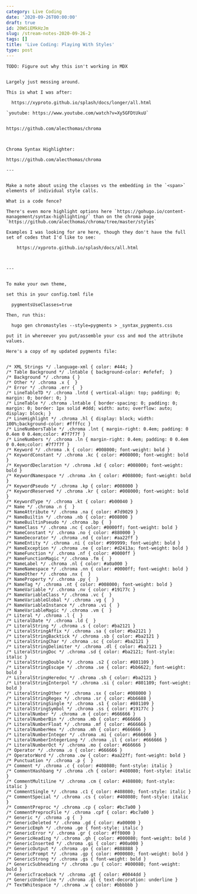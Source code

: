 ```yaml
---
category: Live Coding
date: '2020-09-26T00:00:00'
draft: true
id: 20WSiEMkHzJm
slug: /stream-notes-2020-09-26-2
tags: []
title: 'Live Coding: Playing With Styles'
type: post
---
```


```
TODO: Figure out why this isn't working in MDX


Largely just messing around. 

This is what I was after: 

  https://xyproto.github.io/splash/docs/longer/all.html
  
`youtube: https://www.youtube.com/watch?v=Xy5GFDtUkuU`


https://github.com/alecthomas/chroma



Chroma Syntax Highlighter:

https://github.com/alecthomas/chroma

---


Make a note about using the classes vs the embedding in the `<span>` elements of individual style calls.

What is a code fence?

There's even more highlight options here `https://gohugo.io/content-management/syntax-highlighting/` than on the chroma page `https://github.com/alecthomas/chroma/tree/master/styles`

Examples I was looking for are here, though they don't have the full set of codes that I'd like to see: 

    https://xyproto.github.io/splash/docs/all.html
  


---


To make your own theme, 

set this in your config.toml file

  pygmentsUseClasses=true
  
Then, run this:

  hugo gen chromastyles --style=pygments > _syntax_pygments.css
  
put it in whereever you put/assemble your css and mod the attribute values.

Here's a copy of my updated pygments file:


/* XML Strings */ .language-xml { color: #444; }
/* Table Background */ .lntable { background-color: #efefef;  }
/* Background */ .chroma { }
/* Other */ .chroma .x {  }
/* Error */ .chroma .err {  }
/* LineTableTD */ .chroma .lntd { vertical-align: top; padding: 0; margin: 0; border: 0; }
/* LineTable */ .chroma .lntable { border-spacing: 0; padding: 0; margin: 0; border: 1px solid #ddd; width: auto; overflow: auto; display: block; }
/* LineHighlight */ .chroma .hl { display: block; width: 100%;background-color: #ffffcc }
/* LineNumbersTable */ .chroma .lnt { margin-right: 0.4em; padding: 0 0.4em 0 0.4em;color: #7f7f7f }
/* LineNumbers */ .chroma .ln { margin-right: 0.4em; padding: 0 0.4em 0 0.4em;color: #7f7f7f }
/* Keyword */ .chroma .k { color: #008000; font-weight: bold }
/* KeywordConstant */ .chroma .kc { color: #008000; font-weight: bold }
/* KeywordDeclaration */ .chroma .kd { color: #008000; font-weight: bold }
/* KeywordNamespace */ .chroma .kn { color: #008000; font-weight: bold }
/* KeywordPseudo */ .chroma .kp { color: #008000 }
/* KeywordReserved */ .chroma .kr { color: #008000; font-weight: bold }
/* KeywordType */ .chroma .kt { color: #b00040 }
/* Name */ .chroma .n {  }
/* NameAttribute */ .chroma .na { color: #7d9029 }
/* NameBuiltin */ .chroma .nb { color: #008000 }
/* NameBuiltinPseudo */ .chroma .bp {  }
/* NameClass */ .chroma .nc { color: #0000ff; font-weight: bold }
/* NameConstant */ .chroma .no { color: #880000 }
/* NameDecorator */ .chroma .nd { color: #aa22ff }
/* NameEntity */ .chroma .ni { color: #999999; font-weight: bold }
/* NameException */ .chroma .ne { color: #d2413a; font-weight: bold }
/* NameFunction */ .chroma .nf { color: #0000ff }
/* NameFunctionMagic */ .chroma .fm {  }
/* NameLabel */ .chroma .nl { color: #a0a000 }
/* NameNamespace */ .chroma .nn { color: #0000ff; font-weight: bold }
/* NameOther */ .chroma .nx {  }
/* NameProperty */ .chroma .py {  }
/* NameTag */ .chroma .nt { color: #008000; font-weight: bold }
/* NameVariable */ .chroma .nv { color: #19177c }
/* NameVariableClass */ .chroma .vc {  }
/* NameVariableGlobal */ .chroma .vg {  }
/* NameVariableInstance */ .chroma .vi {  }
/* NameVariableMagic */ .chroma .vm {  }
/* Literal */ .chroma .l {  }
/* LiteralDate */ .chroma .ld {  }
/* LiteralString */ .chroma .s { color: #ba2121 }
/* LiteralStringAffix */ .chroma .sa { color: #ba2121 }
/* LiteralStringBacktick */ .chroma .sb { color: #ba2121 }
/* LiteralStringChar */ .chroma .sc { color: #ba2121 }
/* LiteralStringDelimiter */ .chroma .dl { color: #ba2121 }
/* LiteralStringDoc */ .chroma .sd { color: #ba2121; font-style: italic }
/* LiteralStringDouble */ .chroma .s2 { color: #801109 }
/* LiteralStringEscape */ .chroma .se { color: #bb6622; font-weight: bold }
/* LiteralStringHeredoc */ .chroma .sh { color: #ba2121 }
/* LiteralStringInterpol */ .chroma .si { color: #801109; font-weight: bold }
/* LiteralStringOther */ .chroma .sx { color: #008000 }
/* LiteralStringRegex */ .chroma .sr { color: #bb6688 }
/* LiteralStringSingle */ .chroma .s1 { color: #801109 }
/* LiteralStringSymbol */ .chroma .ss { color: #19177c }
/* LiteralNumber */ .chroma .m { color: #666666 }
/* LiteralNumberBin */ .chroma .mb { color: #666666 }
/* LiteralNumberFloat */ .chroma .mf { color: #666666 }
/* LiteralNumberHex */ .chroma .mh { color: #666666 }
/* LiteralNumberInteger */ .chroma .mi { color: #666666 }
/* LiteralNumberIntegerLong */ .chroma .il { color: #666666 }
/* LiteralNumberOct */ .chroma .mo { color: #666666 }
/* Operator */ .chroma .o { color: #666666 }
/* OperatorWord */ .chroma .ow { color: #aa22ff; font-weight: bold }
/* Punctuation */ .chroma .p {  }
/* Comment */ .chroma .c { color: #408080; font-style: italic }
/* CommentHashbang */ .chroma .ch { color: #408080; font-style: italic }
/* CommentMultiline */ .chroma .cm { color: #408080; font-style: italic }
/* CommentSingle */ .chroma .c1 { color: #408080; font-style: italic }
/* CommentSpecial */ .chroma .cs { color: #408080; font-style: italic }
/* CommentPreproc */ .chroma .cp { color: #bc7a00 }
/* CommentPreprocFile */ .chroma .cpf { color: #bc7a00 }
/* Generic */ .chroma .g {  }
/* GenericDeleted */ .chroma .gd { color: #a00000 }
/* GenericEmph */ .chroma .ge { font-style: italic }
/* GenericError */ .chroma .gr { color: #ff0000 }
/* GenericHeading */ .chroma .gh { color: #000080; font-weight: bold }
/* GenericInserted */ .chroma .gi { color: #00a000 }
/* GenericOutput */ .chroma .go { color: #888888 }
/* GenericPrompt */ .chroma .gp { color: #000080; font-weight: bold }
/* GenericStrong */ .chroma .gs { font-weight: bold }
/* GenericSubheading */ .chroma .gu { color: #800080; font-weight: bold }
/* GenericTraceback */ .chroma .gt { color: #0044dd }
/* GenericUnderline */ .chroma .gl { text-decoration: underline }
/* TextWhitespace */ .chroma .w { color: #bbbbbb }
```